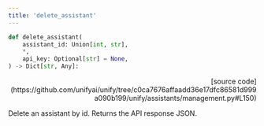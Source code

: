 ```yaml
---
title: 'delete_assistant'
---
```


```python
def delete_assistant(
    assistant_id: Union[int, str],
    *,
    api_key: Optional[str] = None,
) -> Dict[str, Any]:
```

<p align="right">[source code](https://github.com/unifyai/unify/tree/c0ca7676affaadd36e17dfc86581d999a090b199/unify/assistants/management.py#L150)</p>

Delete an assistant by id. Returns the API response JSON.